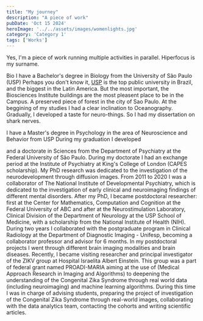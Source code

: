 ```yaml
---
title: "My journey"
description: "A piece of work"
pubDate: 'Oct 15 2024'
heroImage: '../../assets/images/womenlights.jpg'
category: 'Category 1'
tags: ['Works']
---
```



Yes, I'm a piece of work running multiple activities in parallel. Hiperfocus is my surname.


Bio
I have a Bachelor's degree in Biology from the University of São Paulo (USP)
Perhaps you don't know it, [USP](https://www5.usp.br/english/institutional/) is the top public university in Brazil, and the biggest in the Latin America. But the most important, the Biosciences Institute buildings are the most pleasent place to be in the Campus. A preserved piece of forest in the city of Sao Paulo. At the beggining of my studies I had a clear inclination to Oceanography. Gradually, I developed a taste for neuro-things. So I had my dissertation on shark nerves.




I have a Master's degree in Psychology in the area of Neuroscience and Behavior from USP 
During my graduation I developed 

and a doctorate in Sciences from the Department of Psychiatry at the Federal University of São Paulo. During my doctorate I had an exchange period at the Institute of Psychiatry at King's College of London (CAPES scholarship). My PhD research was dedicated to the investigation of the neurodevelopment through diffusion images. From 2011 to 2020 I was a collaborator of The National Institute of Developmental Psychiatry, which is dedicated to the investigation of early clinical and neuroimaging findings of different mental disorders. After my PhD, I became postdoctoral researcher: first at the Center for Mathematics, Computation and Cognition at the Federal University of ABC and after at the Neurostimulation Laboratory, Clinical Division of the Department of Neurology at the USP School of Medicine, with a scholarship from the National Institute of Health (NIH). During two years I collaborated with the postgraduate program in Clinical Radiology at the Department of Diagnostic Imaging - Unifesp, becoming a collaborator professor and advisor for 6 months. In my postdoctoral projects I went through different brain imaging modalities and brain diseases. Recently, I became visiting researcher and principal investigator of the ZIKV group at Hospital Israelita Albert Einstein. This group was a part of federal grant named PROADI-MARIA aiming at the use of (Medical Approach Research in Imaging and Algorithms) to deepening the understanding of the Congenital Zika Syndrome through real world data (including neuroimaging) and machine learning algorithms. During this time I was in charge of advising students, preparing the project of investigation of the Congenital Zika Syndrome through real-world images, collaborating with the data analytics team, contacting the cohorts and writing scientific articles.
